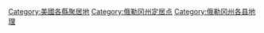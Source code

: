 
[[Category:美國各縣聚居地|Category:美國各縣聚居地]]
[[Category:俄勒冈州定居点|Category:俄勒冈州定居点]]
[[Category:俄勒冈州各县地理|Category:俄勒冈州各县地理]]